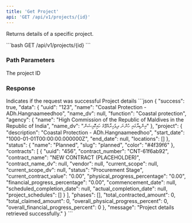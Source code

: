 ```yaml
---
title: 'Get Project'
api: 'GET /api/v1/projects/{id}'
---
```


Returns details of a specific project.

<Card title="GET Project" icon="database">
  ```bash
  GET /api/v1/projects/{id}
  ```
</Card>

### Path Parameters

<ParamField path="id" type="string" required>
  The project ID
</ParamField>

### Response

<ResponseField name="success" type="boolean" required>
  Indicates if the request was successful
</ResponseField>

<ResponseField name="data" type="object" required>
  Project details
</ResponseField>

<ResponseExample>
```json
{
    "success": true,
    "data": {
        "uuid": "123",
        "name": "Coastal Protection - ADh.Hangnaameedhoo",
        "name_dv": null,
        "function": "Coastal protection",
        "agency": {
            "name": "High Commission of the Republic of Maldives in the Republic of India",
            "name_dv": "އިންޑިޔާގައި ހުންނަ ދިވެހިރާއްޖޭގެ ހައިކޮމިޝަން"
        },
        "project": {
            "description": "Coastal Protection - ADh.Hangnaameedhoo",
            "start_date": "1000-01-01T00:00:00.000000Z",
            "end_date": null,
            "locations": []
        },
        "status": {
            "name": "Planned",
            "slug": "planned",
            "color": "#4f39f6"
        },
        "contracts": [
            {
                "uuid": "456",
                "contract_number": "CNT-61f6ab92",
                "contract_name": "NEW CONTRACT (PLACEHOLDER)",
                "contract_name_dv": null,
                "vendor": null,
                "current_scope": null,
                "current_scope_dv": null,
                "status": "Procurement Stage",
                "current_contract_value": "0.00",
                "physical_progress_percentage": "0.00",
                "financial_progress_percentage": "0.00",
                "commencement_date": null,
                "scheduled_completion_date": null,
                "actual_completion_date": null,
                "project_schedules": []
            }
        ],
        "phases": [],
        "total_contracted_amount": 0,
        "total_claimed_amount": 0,
        "overall_physical_progress_percent": 0,
        "overall_financial_progress_percent": 0
    },
    "message": "Project details retrieved successfully."
}
```
</ResponseExample> 